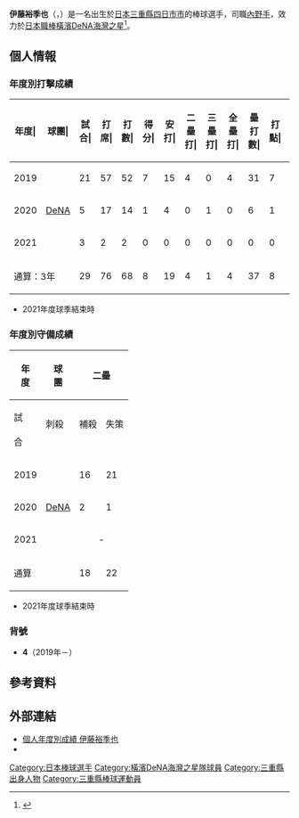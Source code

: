 {{Refimprove|time=2020-11-27T12:02:53+00:00}}
{{Infobox NPB player|
|name=伊藤裕季也|
|image=190817 yukiya ito.jpg|
|width=300|
|position=內野手|
|team=横滨DeNA海湾之星|
|number=4|
|bats=右|
|throws=右|
|birthdate={{birth_date_and_age|1996|8|30|mf=y}}|
|birthplace={{JPN}}[[三重縣|三重縣]][[四日市市|四日市市]]|
|debutdate=8月8日
|debutyear=2019年
|debutteam=横滨DeNA海湾之星
|statyear=2021年球季
|stat1label=打擊率
|stat1value=0.279
|stat2label=全壘打
|stat2value=47
|stat3label=打點
|stat3value=189
|stat4label=盜壘
|stat4value=1
|teams=<nowiki></nowiki>
* [[日本大學第三中學校及高等學校|日本大學第三高等學校]]
* [[立正大學|立正大學]]
* [[橫濱DeNA海灣之星|橫濱DeNA海灣之星]]（2019年－）
}}

'''伊藤裕季也'''（{{jpn|j=伊藤 裕季也|hg=いとう ゆきや|rm=Itoh Yukiya}}，{{bd|1996年|8月30日|catIdx=Itoh, Yukiya}}）是一名出生於[[日本|日本]][[三重縣|三重縣]][[四日市市|四日市市]]的棒球選手，司職[[內野手|內野手]]，效力於[[日本職棒|日本職棒]][[橫濱DeNA海灣之星|橫濱DeNA海灣之星]]<ref>{{cite web|url=https://www.daily.co.jp/baseball/2018/11/16/0011826474.shtml|title=ＤｅＮＡドラ２伊藤裕季也は契約金7000万円、背番号は４「恥じないように結果を」|publisher=daily|date=2018-11-16|access-date=2020-11-04|archive-date=2018-11-17|archive-url=https://web.archive.org/web/20181117132337/https://www.daily.co.jp/baseball/2018/11/16/0011826474.shtml}}</ref>。

== 個人情報 ==
=== 年度別打擊成績 ===
{| class="wikitable" style="text-align:right; font-size:small"
|-bgcolor="#efefef"
!年度|!!球團|!!試合|!!打席|!!打數|!!得分|!!安打|!!二<br>壘<br>打|!!三<br>壘<br>打|!!全<br>壘<br>打|!!壘<br>打<br>數|!!打點|!!盜壘|!!盜<br>壘<br>刺|!!觸擊|!!犧<br>牲<br>打|!!保送|!!敬遠|!!觸身|!!三振|!!雙殺|!!打<br>擊<br>率|!!上<br>壘<br>率|!!長<br>打<br>率|!!OPS
|-
|style="text-align:center;"|2019
|rowspan="3" style="text-align:center;white-space:nowrap;"|[[橫濱DeNA海灣之星|DeNA]]
|21||57||52||7||15||4||0||4||31||7||0||0||0||1||3||0||1||17||1||.288||.333||.596||.929
|-
|style="text-align:center;"|2020
|5||17||14||1||4||0||1||0||6||1||0||0||1||0||2||0||0||2||0||.286||.375||.429||.804
|-
|style="text-align:center;"|2021
|3||2||2||0||0||0||0||0||0||0||0||0||0||0||0||0||0||1||0||.000||.000||.000||.000
|-
!colspan="2"|通算：3年
|29||76||68||8||19||4||1||4||37||8||0||0||1||1||5||0||1||20||1||.279||.333||.544||.877
|}
* 2021年度球季結束時

=== 年度別守備成績 ===
{| class="wikitable" style="text-align: right; font-size: small;"
!rowspan="2"|年<br />度!!rowspan="2"|球<br />團!!colspan="6"|二壘!!colspan="6"|三壘
|-style="line-height:1.25em;"
!試<br /><br />合!!刺殺<br /><br />!!補殺<br /><br />!!失策<br /><br />!!併殺<br /><br />!!守備率<br /><br />!!試<br /><br />合!!刺<br /><br />殺!!補<br /><br />殺!!失<br /><br />策!!併<br /><br />殺!!守<br />備<br />率
|-
|style="text-align:center;"|2019
|rowspan="3" style="text-align: center; white-space:nowrap;"|[[橫濱DeNA海灣之星|DeNA]]
|16||21||40||0||6||1.000||1||0||0||0||0||.---
|-
|style="text-align:center;"|2020
|2||1||3||0||2||1.000||3||2||1||0||0||1.000
|-
|style="text-align:center;"|2021
|colspan="6" style="text-align:center;"|-||1||0||0||0||0||----
|-
!colspan="2"|通算
|18||22||43||0||8||1.000||5||2||1||0||0||1.000
|}
* 2021年度球季結束時

=== 背號 ===
* '''4'''（2019年－）

== 參考資料 ==
{{reflist}}

== 外部連結 ==
* [https://npb.jp/bis/players/91995134.html 個人年度別成績 伊藤裕季也] {{Wayback|url=https://npb.jp/bis/players/91995134.html |date=20201002131955 }} {{ja icon}}
* {{Baseballstats|brm=ito---001yuk}}

{{橫濱DeNA灣星球團球員名單}}
{{DEFAULTSORT:Itoh, Yukiya}}
[[Category:日本棒球選手|Category:日本棒球選手]]
[[Category:橫濱DeNA海灣之星隊球員|Category:橫濱DeNA海灣之星隊球員]]
[[Category:三重縣出身人物|Category:三重縣出身人物]]
[[Category:三重縣棒球運動員|Category:三重縣棒球運動員]]